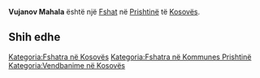{{Fshat në Kosovës
 | Emri                = Vujanov Mahala
| srp_N_name = Vujanov Mahala
| srp_N_FULL_NAME_RO = Vujanov Mahala
| srp_N_FULL_NAME_ND_RO = Vujanov Mahala
| srp_N_SORT_NAME_RG = VUJANOVMAHALA
| srp_N_FULL_NAME_RG = Vujanov Mahala
| srp_N_FULL_NAME_ND_RG = Vujanov Mahala
| std_V_name = Butovac
| std_V_FULL_NAME_RO = Butovac
| std_V_FULL_NAME_ND_RO = Butovac
| std_V_SORT_NAME_RG = BUTOVAC
| std_V_FULL_NAME_RG = Butovac
| std_V_FULL_NAME_ND_RG = Butovac

 | Emri (Rasa dhanore) = 
 | Figura              = 
 | Shteti              = Kosovo
 | Komuna              = Prishtinë
 | Kodi postar         = 
 | Sipërfaqja          = 

 | Popullsia           = 

 | Regj. i popullsisë  = 
 | Dend. e popullsisë  = 
 | Faqja zyrtare       = 
 <!--- Koordinatat ----> 
 | Gjerësia            = 42.679722
 | Gjatësia            = 21.253889
 | Lartësia            = 
}}
'''Vujanov Mahala''' është një [[Fshat]] në [[Prishtinë]] të [[Kosovës]].

<!-- == Gjeografia == -->
<!-- == Historia == -->
<!-- == Demografia == -->
== Shih edhe ==
{{Komuna Prishtinë}}
{{Kosovo-Administrata-Cung}}

[[Kategoria:Fshatra në Kosovës]]
[[Kategoria:Fshatra në Kommunes Prishtinë]]
[[Kategoria:Vendbanime në Kosovës]]